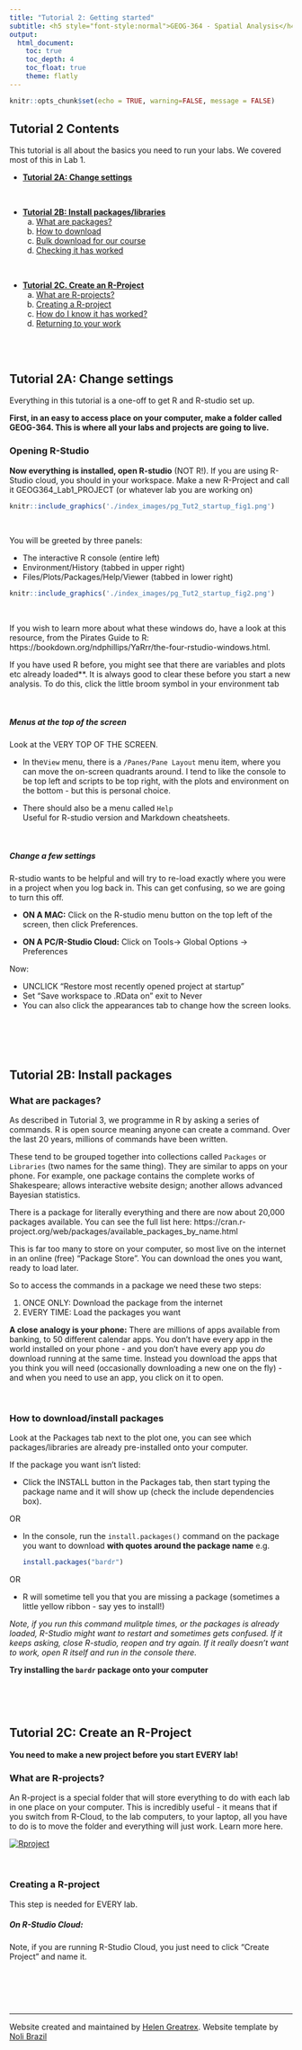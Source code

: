```yaml
---
title: "Tutorial 2: Getting started"
subtitle: <h5 style="font-style:normal">GEOG-364 - Spatial Analysis</h4>
output: 
  html_document:
    toc: true
    toc_depth: 4
    toc_float: true
    theme: flatly
---
```



```r
knitr::opts_chunk$set(echo = TRUE, warning=FALSE, message = FALSE)
```

## Tutorial 2 Contents

This tutorial is all about the basics you need to run your labs. We covered most of this in Lab 1.

 - [**Tutorial 2A: Change settings**](#Tut2A_Settings)

<br>

 - [**Tutorial 2B: Install packages/libraries**](#Tut2B_Packages)
      a. [What are packages?](#Tut2Ba_whatarethey)
      b. [How to download](#Tut2Bb_howtodownload)
      c. [Bulk download for our course](#Tut2Bc_fulllist)
      d. [Checking it has worked](#Tut2Bd_loading)

<br>

 - [**Tutorial 2C. Create an R-Project**](#Tut2C_Project)
      a. [What are R-projects?](#Tut2Ca_RProject)
      b. [Creating a R-project](#Tut2Cb_CreateRproj)
      c. [How do I know it has worked?](#Tut2Cc_signsRproj)
      b. [Returning to your work](#Tut2Cd_return)

<br>
<br>

## Tutorial 2A: Change settings {#Tut2A_Settings}

Everything in this tutorial is a one-off to get R and R-studio set up.

**First, in an easy to access place on your computer, make a folder called GEOG-364.  This is where all your labs and projects are going to live.**

### Opening R-Studio

**Now everything is installed, open R-studio** (NOT R!).  If you are using R-Studio cloud, you should in your workspace.  Make a new R-Project and call it GEOG364_Lab1_PROJECT (or whatever lab you are working on)

```r
knitr::include_graphics('./index_images/pg_Tut2_startup_fig1.png')
```
<br>

You will be greeted by three panels:

 - The interactive R console (entire left)
 - Environment/History (tabbed in upper right)
 - Files/Plots/Packages/Help/Viewer (tabbed in lower right)

```r
knitr::include_graphics('./index_images/pg_Tut2_startup_fig2.png')
```

<br>

If you wish to learn more about what these windows do, have a look at this resource, from the Pirates Guide to R: https://bookdown.org/ndphillips/YaRrr/the-four-rstudio-windows.html.  
<p class="comment">If you have used R before, you might see that there are variables and plots etc already loaded**.  It is always good to clear these before you start a new analysis.  To do this, click the little broom symbol in your environment tab</p>

<br>

##### Menus at the top of the screen

Look at the VERY TOP OF THE SCREEN.  

  - In the`View` menu, there is a `/Panes/Pane Layout` menu item, where you can move the on-screen quadrants around.  I tend to like the console to be top left and scripts to be top right, with the plots and environment on the bottom - but this is  personal choice. 

 -  There should also be a menu called `Help`<br>Useful for R-studio version and Markdown cheatsheets.

<br>

##### Change a few settings

R-studio wants to be helpful and will try to re-load exactly where you were in a project when you log back in.  This can get confusing, so we are going to turn this off.

 - **ON A MAC:** Click on the R-studio menu button on the top left of the screen, then click Preferences. 

 - **ON A PC/R-Studio Cloud:** Click on Tools-> Global Options -> Preferences

Now:

 - UNCLICK "Restore most recently opened project at startup"
 - Set "Save workspace to .RData on" exit to Never
 - You can also click the appearances tab to change how the screen looks.

<br>

<div style="margin-bottom:25px;">
</div>



<br>

## Tutorial 2B: Install packages {#Tut2B_Packages}

### What are packages? {#Tut2Ba_whatarethey}

As described in Tutorial 3, we programme in R by asking a series of commands.  R is open source meaning anyone can create a command. Over the last 20 years, millions of commands have been written. 

These tend to be grouped together into collections called `Packages` or `Libraries` (two names for the same thing).  They are similar to apps on your phone.  For example, one package contains the complete works of Shakespeare; allows interactive website design; another allows advanced Bayesian statistics.  

There is a package for literally everything and there are now about 20,000 packages available. You can see the full list here: https://cran.r-project.org/web/packages/available_packages_by_name.html

This is far too many to store on your computer, so most live on the internet in an online (free) "Package Store". You can download the ones you want, ready to load later.  

So to access the commands in a package we need these two steps:

1. ONCE ONLY: Download the package from the internet
2. EVERY TIME: Load the packages you want

<p class="comment">**A close analogy is your phone:**  There are millions of apps available from banking, to 50 different calendar apps.  You don't have every app in the world installed on your phone - and you don't have every app you *do* download running at the same time.  Instead you download the apps that you think you will need (occasionally downloading a new one on the fly) - and when you need to use an app, you click on it to open.</p>

<br>

### How to download/install packages {#Tut2Bb_howtodownload}

Look at the Packages tab next to the plot one, you can see which packages/libraries are already pre-installed onto your computer.

If the package you want isn't listed:

 - Click the INSTALL button in the Packages tab, then start typing the package name and it will show up (check the include dependencies box). 

OR

 - In the console, run the `install.packages()` command on the package you want to download **with quotes around the package name** e.g. 
 
   ```r
   install.packages("bardr")
   ```
   
 OR

 - R will sometime tell you that you are missing a package (sometimes a little yellow ribbon - say yes to install!)  

*Note, if you run this command mulitple times, or the packages is already loaded, R-Studio might want to restart and sometimes gets confused. If it keeps asking, close R-studio, reopen and try again.  If it really doesn't want to work, open R itself and run in the console there.*

**Try installing the `bardr` package onto your computer**

<br>



<br>

## Tutorial 2C: Create an R-Project {#Tut2C_Project}


<p class="comment">**You need to make a new project before you start EVERY lab!**</p>


### What are R-projects? {#Tut2Ba_RProject}

An R-project is a special folder that will store everything to do with each lab in one place on your computer.  This is incredibly useful - it means that if you switch from R-Cloud, to the lab computers, to your laptop, all you have to do is to move the folder and everything will just work. Learn more here. 

[![Rproject](pg_Tut2_basics_fig3.png)](https://www.linkedin.com/learning/learning-the-r-tidyverse/why-should-you-use-projects-in-rstudio?u=76811570 "Why use R Projects")

<br>

### Creating a R-project {#Tut2Bb_CreateRproj}

This step is needed for EVERY lab.

##### **On R-Studio Cloud:**

Note, if you are running R-Studio Cloud, you just need to click "Create Project" and name it.

<br>



<br>
<br>


***

Website created and maintained by [Helen Greatrex](https://www.geog.psu.edu/directory/helen-greatrex). Website template by [Noli Brazil](https://nbrazil.faculty.ucdavis.edu/)